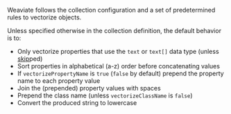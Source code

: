 Weaviate follows the collection configuration and a set of predetermined rules to vectorize objects.
<br/>

Unless specified otherwise in the collection definition, the default behavior is to:
<br/>

- Only vectorize properties that use the `text` or `text[]` data type (unless [skip](/docs/weaviate/manage-data/collections#property-level-module-settings)ped)
- Sort properties in alphabetical (a-z) order before concatenating values
- If `vectorizePropertyName` is `true` (`false` by default) prepend the property name to each property value
- Join the (prepended) property values with spaces
- Prepend the class name (unless `vectorizeClassName` is `false`)
- Convert the produced string to lowercase

<!-- TODO: Add an actual example -->
